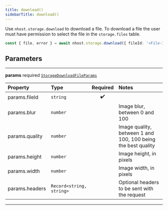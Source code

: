 ```yaml
---
title: download()
sidebarTitle: download()
---
```


Use `nhost.storage.download` to download a file. To download a file the user must have permission to select the file in the `storage.files` table.

```ts
const { file, error } = await nhost.storage.download({ fileId: '<File-ID>' })
```

## Parameters

---

**<span className="parameter-name">params</span>** <span className="optional-status">required</span> [`StorageDownloadFileParams`](/reference/javascript/storage/types/storage-download-file-params)

| Property                                                                                   | Type                                      | Required | Notes                                                        |
| :----------------------------------------------------------------------------------------- | :---------------------------------------- | :------: | :----------------------------------------------------------- |
| <span className="parameter-name"><span className="light-grey">params.</span>fileId</span>  | <code>string</code>                       |    ✔️    |                                                              |
| <span className="parameter-name"><span className="light-grey">params.</span>blur</span>    | <code>number</code>                       |          | Image blur, between 0 and 100                                |
| <span className="parameter-name"><span className="light-grey">params.</span>quality</span> | <code>number</code>                       |          | Image quality, between 1 and 100, 100 being the best quality |
| <span className="parameter-name"><span className="light-grey">params.</span>height</span>  | <code>number</code>                       |          | Image height, in pixels                                      |
| <span className="parameter-name"><span className="light-grey">params.</span>width</span>   | <code>number</code>                       |          | Image width, in pixels                                       |
| <span className="parameter-name"><span className="light-grey">params.</span>headers</span> | <code>Record&lt;string, string&gt;</code> |          | Optional headers to be sent with the request                 |

---
